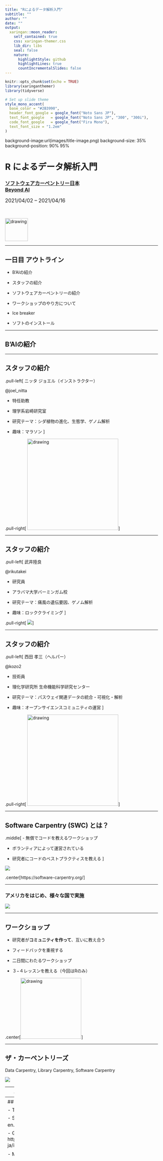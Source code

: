 ```yaml
---
title: "Rによるデータ解析入門"
subtitle: ""
author: ""
date: ""
output:
  xaringan::moon_reader:
    self_contained: true
    css: xaringan-themer.css
    lib_dir: libs
    seal: false
    nature:
      highlightStyle: github
      highlightLines: true
      countIncrementalSlides: false
---
```


```r
knitr::opts_chunk$set(echo = TRUE)
library(xaringanthemer)
library(tidyverse)
```

```r
# Set up slide theme
style_mono_accent(
  base_color = "#2B3990",
  header_font_google = google_font("Noto Sans JP"),
  text_font_google   = google_font("Noto Sans JP", "300", "300i"),
  code_font_google   = google_font("Fira Mono"),
  text_font_size = "1.2em"
)
```

background-image:url(images/title-image.png)
background-size: 35%
background-position: 90% 95%

# R によるデータ解析入門

### [ソフトウェアカーペントリー日本](https://swcarpentry-ja.github.io/)<br>[Beyond AI](https://beyondai.jp/)

<span style = 'font-size: 120%;'>2021/04/02 &ndash; 2021/04/16</span>

<br><br><img src="https://beyondai.jp/images/common/logo.svg" alt="drawing" height="75">

---

## 一日目 アウトライン

- B'AIの紹介

- スタッフの紹介

- ソフトウェアカーペントリーの紹介

- ワークショップのやり方について

- Ice breaker

- ソフトのインストール

---

## B'AIの紹介

---

## スタッフの紹介

.pull-left[
ニッタ ジョエル（インストラクター）

@joel_nitta

- 特任助教

- 理学系岩崎研究室

- 研究テーマ：シダ植物の進化、生態学、ゲノム解析

- 趣味：マラソン
]

.pull-right[
<img src="https://www.joelnitta.com/project/community_ecology/featured_hudf7b8620e192de66d79d1f7e36df7824_885020_540x0_resize_q75_lanczos.jpg" alt="drawing" height="300"/>
]

---

## スタッフの紹介

.pull-left[
武井陸良

@rikutakei

- 研究員

- アラバマ大学バーミンガム校

- 研究テーマ：痛風の遺伝要因、ゲノム解析

- 趣味：ロッククライミング
]

.pull-right[
![](images/riku_pic.jpeg)
]

---

## スタッフの紹介

.pull-left[
西田 孝三（ヘルパー）

@kozo2

- 技術員

- 理化学研究所 生命機能科学研究センター

- 研究テーマ：パスウェイ関連データの統合・可視化・解析

- 趣味：オープンサイエンスコミュニティの運営
]

.pull-right[
<img src="http://bioconductor.org/images/cab/kozo.png" alt="drawing" height="300"/>
]

---

## Software Carpentry (SWC) とは？

.middle[
- 無償でコードを教えるワークショップ

- ボランティアによって運営されている

- 研究者にコードのベストプラクティスを教える
]

![](images/swc_header.png)

.center[https://software-carpentry.org/]

---

### アメリカをはじめ、様々な国で実施

![](images/map.png)

---

## ワークショップ

- 研究者が**コミュニティを作って**、互いに教え合う

- フィードバックを重視する

- 二日間にわたるワークショップ

- ３−４レッスンを教える（今回はRのみ）

.center[<img src="https://software-carpentry.org/files/workshops/mit-2013-slice.jpg" alt="drawing" height="200">]

---

## ザ・カーペントリーズ

Data Carpentry, Library Carpentry, Software Carpentry

![](images/carp-header.png)

---
## ザ・カーペントリーズ日本

- ボランティアからなる多国籍なグループが教材を日本語に翻訳している

- コミュニティーを一緒に支える方を探しています！

.center[<img src="images/swc-ja-team.png" alt="drawing" height="350">]

---
## 参加者大募集中

- Twitter: @swcarpentry_ja

- Slack: https://carpentries-jp-en.herokuapp.com/ からアクセス

- GitHub: https://github.com/swcarpentry-ja/i18n/

- Meetup: 二ヶ月ごとにzoomで

.center[<img src="https://4.bp.blogspot.com/-Q6dyWG9-rBs/UrlmwEb2YSI/AAAAAAAAcLc/uoaFgnGVfvo/s400/text_bosyuchu.png" alt="drawing" height="200">]

---
## SWCワークショップの流れ

- スライドによる内容の説明

- **ライブコーディング**

---
## ライブコーディングとは？

- インストラクターが打っていると同じコードを同時に自分のパソコンで打って行く

- 何か問題があった時に**声をかける**

- ヘルパーあるいはインストラクターが問題を解決するのに手伝う

---

## ライブコーディングとは？

- インストラクターが参加者の理解を確認する（「〜が出来ましたか？」）

- zoomの「反応」をクリック→「はい」、「いいえ」　

.center[<img src="images/zoom_reactions.png" alt="drawing" height="200">]

---

## Ice breaker

４−５人ずつブレークアウトルームで自己紹介しましょう

- どうやってRを知りましたか？

- 趣味は何ですか？

---

## ソフトのインストール

- **R** https://cloud.r-project.org/

  - `R.version.string`を打って、結果をチャットに貼ってください

- **RStudio** https://rstudio.com/products/rstudio/download

- **Zoom** https://zoom.us/jp-jp/home.html

- **tidyverse**

  - `install.packages("tidyverse")`

---

## 二日目 アウトライン

- RStudio入門

- Rを計算機としての使用

- 変数

（休憩）

- 関数

- RStudioを使ったプロジェクト管理

- ヘルプ機能

---

## なぜRを使うのか

- 無料だから

- パッケージが豊富

- Rコードを使うことによって統計解析の再現性が上がる

---

## RStudioって何？

- 総合開発環境（IDE - Integrated Development Environment）

- コードを書く場所（エディタ）とそれを実行するプログラム（R）が合わさったソフトウェアのこと

- プロジェクト管理など、他にも便利機能がついています

---

### チャレンジ

以下の変数名のうち、Rで使える変数名はどれでしょう？（複数可）

1. min-height
2. max.height
3. _age
4. celsius2kelvin
5. MaxLength

---

### 答え

1. ~~min-height~~
2. **max.height**
3. ~~_age~~
4. **celsius2kelvin**
5. **MaxLength**

---

### チャレンジ

以下のコードを実行した後、massとageの値は何でしょうか？

.pull-left[
```r
mass <- 47.5
age <- 122
mass <- mass * 2.3
age <- age - 20
```

```r
mass <- 47.5
age <- 122
mass <- mass * 2.3
age <- age - 20
```
]

---

### チャレンジ

以下のコードを実行した後、massとageの値は何でしょうか？

.pull-left[
```r
mass <- 47.5
age <- 122
mass <- mass * 2.3
age <- age - 20
```

]
.pull-right[
**答え**
```r
mass
```

```r
age
```
]

---

### RStudio によるプロジェクト管理

よくあること：

.center[<img src="images/bad_layout.png" alt="drawing" height="400">]

---

### 問題

1. データのバージョン（原本か修正版か）が分かりません

2. コードのバージョンが分かりません

3. 知りたい結果（図など）を探すのに時間がかかります

4. 図とその図を出力するコードの対応が分かりません

--

以上の問題を解決することによって、**しばらく手をつけていなくても、簡単にプロジェクトを再開できる**

---

### RStudioで新しいプロジェクトを作成しましょう

1. "File" メニューボタンをクリックし、"New Project"をクリック
2. "New Directory"をクリック
3. "Empty Project"をクリック
4. プロジェクトを保存するディレクトリの名前をタイプ（例 "my_project"）
5. 可能なら、"Create a git repository"のチェックボックスを選択
6. "Create Project" ボタンをクリック

---

### プロジェクト管理の最適なやり方

1. データは読み込み専用にしましょう

2. 生成されたアウトプットを捨てても良いようにしましょう

3. 関数定義と適用は別々にしましょう

---

### チャレンジ：データディレクトリにデータを保存する

ギャップマインダーのデータを[ここから](https://raw.githubusercontent.com/swcarpentry/r-novice-gapminder/gh-pages/_episodes_rmd/data/gapminder_wide.csv)ダウンロードしましょう

1. ファイルをダウンロードする（CTRL + S、右マウスクリック -> 「名前を付けて保存する」、またはファイル ->「ページを名前を付けて保存する」)

2. 確実に `gapminder_data.csv` という名前で保存しましょう

3. プロジェクトの中にある `data/` フォルダに保存しましょう

このデータは後で読み込んで色々調べます
